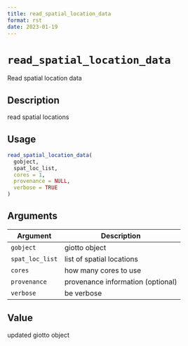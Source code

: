 ```yaml
--- 
title: read_spatial_location_data 
format: rst 
date: 2023-01-19 
--- 
```

# `read_spatial_location_data`

Read spatial location data


## Description

read spatial locations


## Usage

```r
read_spatial_location_data(
  gobject,
  spat_loc_list,
  cores = 1,
  provenance = NULL,
  verbose = TRUE
)
```


## Arguments

Argument      |Description
------------- |----------------
`gobject`     |     giotto object
`spat_loc_list`     |     list of spatial locations
`cores`     |     how many cores to use
`provenance`     |     provenance information (optional)
`verbose`     |     be verbose


## Value

updated giotto object


